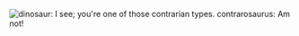 ![dinosaur: I see; you're one of those contrarian types. contrarosaurus: Am not!](/a/contrarosaurus.jpg "Maybe it wasn't a comet that killed the dinosaurs?")
